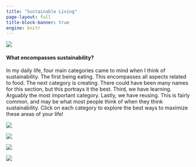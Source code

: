 ```yaml
---
title: "Sustainable Living"
page-layout: full
title-block-banner: true
engine: knitr
---
```


![](pictures/Sustainable%20Living.png){fig-align="center"}

#### What encompasses sustainability?

In my daily life, four main categories came to mind when I think of sustainability. The first being eating. This encompasses all aspects related to food. The next category is creating. There could have been many names for this section, but this portrays it the best. Third, we have learning. Arguably the most important category. Lastly, we have reusing. This is fairly common, and may be what most people think of when they think sustainability. Click on each category to explore the best ways to maximize these areas of your life!

::: {layout-ncol="2"}
[![](pictures/tomatoleafEating.png){fig-align="left"}](https://sustainablyliving.netlify.app/eating)

[![](pictures/diywallartCreating.png){fig-align="right"}](https://sustainablyliving.netlify.app/creating)

[![](pictures/recordflowerwallReusing.png){fig-align="left"}](https://sustainablyliving.netlify.app/reusing)

[![](pictures/notionLearning.png){fig-align="right"}](https://sustainablyliving.netlify.app/learning)
:::

